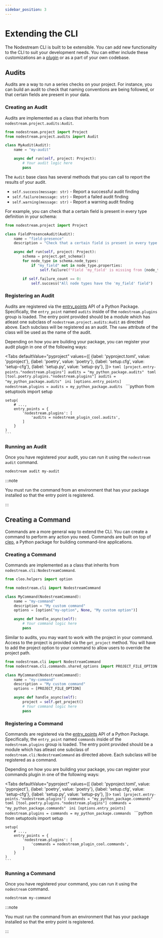 ```yaml
---
sidebar_position: 3
---
```




# Extending the CLI

The Nodestream CLI is built to be extensible.
You can add new functionality to the CLI to suit your development needs.
You can either include these customizations an a [plugin](../building-plugins) or as a part of your own codebase.

## Audits
Audits are a way to run a series checks on your project.
For instance, you can build an audit to check that naming conventions are being followed, or that certain fields are present in your data.


### Creating an Audit

Audits are implemented as a class that inherits from `nodestream.project.audits:Audit`.

```python
from nodestream.project import Project
from nodestream.project.audits import Audit

class MyAudit(Audit):
    name = "my-audit"

    async def run(self, project: Project):
        # Your audit logic here
        pass
```

The `Audit` base class has several methods that you can call to report the results of your audit.

- `self.success(message: str)` - Report a successful audit finding
- `self.failure(message: str)` - Report a failed audit finding
- `self.warning(message: str)` - Report a warning audit finding

For example, you can check that a certain field is present in every type definition in your schema:

```python
from nodestream.project import Project

class FieldPresenceAudit(Audit):
    name = "field-presence"
    description = "Check that a certain field is present in every type definition"

    async def run(self, project: Project):
        schema = project.get_schema()
        for node_type in schema.node_types:
            if "my_field" not in node_type.properties:
                self.failure(f"Field 'my_field' is missing from {node_type.name}")

        if self.failure_count == 0:
            self.success("All node types have the 'my_field' field")
```

### Registering an Audit

Audits are registered via the [entry_points](https://setuptools.pypa.io/en/latest/userguide/entry_point.html#entry-points-for-plugins) API of a Python Package.
Specifically, the `entry_point` named `audits` inside of the `nodestream.plugins` group is loaded.
The entry point provided should be a module which has atleast one subclass of `nodestream.project.audits:Audit` as directed above.
Each subclass will be registered as an audit. The `name` attribute of the class will be used as the name of the audit.

Depending on how you are building your package, you can register your audit plugin in one of the following ways:


<Tabs
  defaultValue="pyproject"
  values={[
    {label: 'pyproject.toml', value: 'pyproject'},
    {label: 'poetry', value: 'poetry'},
    {label: 'setup.cfg', value: 'setup-cfg'},
    {label: 'setup.py', value: 'setup-py'},
  ]}>
  <TabItem value="pyproject">
    ```toml
    [project.entry-points."nodestream.plugins"]
    audits = "my_python_package.audits"
    ```
  </TabItem>
  <TabItem value="poetry">
    ```toml
    [tool.poetry.plugins."nodestream.plugins"]
    audits = "my_python_package.audits"
    ```
  </TabItem>
  <TabItem value="setup-cfg">
    ```ini
    [options.entry_points]
    nodestream.plugins =
        audits = my_python_package.audits
    ```
  </TabItem>
  <TabItem value="setup-py">
    ```python
    from setuptools import setup

    setup(
        # ...,
        entry_points = {
            'nodestream.plugins': [
                'audits = nodestream_plugin_cool.audits',
            ]
        }
    )
    ```
  </TabItem>
</Tabs>

### Running an Audit

Once you have registered your audit, you can run it using the `nodestream audit` command.

```bash
nodestream audit my-audit
```

:::note

You must run the command from an environment that has your package installed so that the entry point is registered.

:::


## Creating a Command

Commands are a more general way to extend the CLI.
You can create a command to perform any action you need.
Commands are built on top of [cleo](https://cleo.readthedocs.io/en/latest/), a Python package for building command-line applications.

### Creating a Command

Commands are implemented as a class that inherits from `nodestream.cli:NodestreamCommand`.

```python
from cleo.helpers import option

from nodestream.cli import NodestreamCommand

class MyCommand(NodestreamCommand):
    name = "my-command"
    description = "My custom command"
    options = [option("my-option", None, "My custom option")]

    async def handle_async(self):
        # Your command logic here
        pass
```

Similar to audits, you may want to work with the project in your command.
Access to the project is provided via the `get_project` method.
You will have to add the project option to your command to allow users to override the project path.

```python
from nodestream.cli import NodestreamCommand
from nodestream.cli.commands.shared_options import PROJECT_FILE_OPTION

class MyCommand(NodestreamCommand):
    name = "my-command"
    description = "My custom command"
    options = [PROJECT_FILE_OPTION]

    async def handle_async(self):
        project = self.get_project()
        # Your command logic here
        pass
```

### Registering a Command

Commands are registered via the [entry_points](https://setuptools.pypa.io/en/latest/userguide/entry_point.html#entry-points-for-plugins) API of a Python Package.
Specifically, the `entry_point` named `commands` inside of the `nodestream.plugins` group is loaded.
The entry point provided should be a module which has atleast one subclass of `nodestream.cli:NodestreamCommand` as directed above.
Each subclass will be registered as a command.

Depending on how you are building your package, you can register your commands plugin in one of the following ways:


<Tabs
  defaultValue="pyproject"
  values={[
    {label: 'pyproject.toml', value: 'pyproject'},
    {label: 'poetry', value: 'poetry'},
    {label: 'setup.cfg', value: 'setup-cfg'},
    {label: 'setup.py', value: 'setup-py'},
  ]}>
  <TabItem value="pyproject">
    ```toml
    [project.entry-points."nodestream.plugins"]
    commands = "my_python_package.commands"
    ```
  </TabItem>
  <TabItem value="poetry">
    ```toml
    [tool.poetry.plugins."nodestream.plugins"]
    commands = "my_python_package.commands"
    ```
  </TabItem>
  <TabItem value="setup-cfg">
    ```ini
    [options.entry_points]
    nodestream.plugins =
        commands = my_python_package.commands
    ```
  </TabItem>
  <TabItem value="setup-py">
    ```python
    from setuptools import setup

    setup(
        # ...,
        entry_points = {
            'nodestream.plugins': [
                'commands = nodestream_plugin_cool.commands',
            ]
        }
    )
    ```
  </TabItem>
</Tabs>

### Running a Command

Once you have registered your command, you can run it using the `nodestream` command.

```bash
nodestream my-command
```

:::note

You must run the command from an environment that has your package installed so that the entry point is registered.

:::

